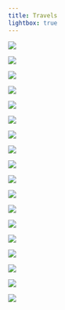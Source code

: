 ```yaml
---
title: Travels
lightbox: true
---
```


::: {layout-ncol=3}

![](IMG_3787.jpeg){group="my-group"}

![](BadlandsRainbow.jpeg){group="my-group"}

![](IMG_4152.jpeg){group="my-group"}

![](IMG_4198.jpeg){group="my-group"}

![](IMG_4632.jpeg){group="my-group"}

![](IMG_0503.jpeg){group="my-group"}

![](IMG_4090.jpeg){group="my-group"}

![](IMG_4100.jpeg){group="my-group"}

![](IMG_4165.jpeg){group="my-group"}

![](IMG_4194.jpeg){group="my-group"}

![](4.jpg){group="my-group"}

![](10.jpg){group="my-group"}

![](C2.1.jpg){group="my-group"}

![](IMG_1350.jpg){group="my-group"}

![](IMG_1347.jpg){group="my-group"}

![](IMG_1160.jpg){group="my-group"}

![](IMG_1291.jpg){group="my-group"}

![](PC135236.jpeg){group="my-group"}


:::